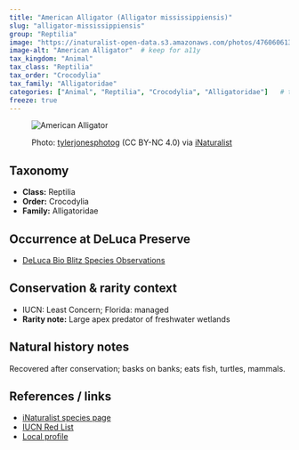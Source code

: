 ```yaml
---
title: "American Alligator (Alligator mississippiensis)"
slug: "alligator-mississippiensis"
group: "Reptilia"
image: "https://inaturalist-open-data.s3.amazonaws.com/photos/476060613/large.jpg"        # keep for thumbnails
image-alt: "American Alligator"  # keep for a11y
tax_kingdom: "Animal"
tax_class: "Reptilia"
tax_order: "Crocodylia"
tax_family: "Alligatoridae"
categories: ["Animal", "Reptilia", "Crocodylia", "Alligatoridae"]   # these drive the chips + filtering
freeze: true
---
```


<figure class="species-figure">

<img src="https://inaturalist-open-data.s3.amazonaws.com/photos/476060613/large.jpg" alt="American Alligator" class="species-photo"/>

<figcaption class="photo-credit">

Photo: <a href="https://www.inaturalist.org/people/tylerjonesphotog">tylerjonesphotog</a> (CC BY-NC 4.0) via <a href="https://www.inaturalist.org/observations/265073124">iNaturalist</a>

</figcaption>

</figure>

## Taxonomy

-   **Class:** Reptilia
-   **Order:** Crocodylia
-   **Family:** Alligatoridae

## Occurrence at DeLuca Preserve

-   [DeLuca Bio Blitz Species Observations](https://www.inaturalist.org/observations?project_id=191727&taxon_id=26159&place_id=any&verifiable=any)

## Conservation & rarity context

-   IUCN: Least Concern; Florida: managed
-   **Rarity note:** Large apex predator of freshwater wetlands

## Natural history notes

Recovered after conservation; basks on banks; eats fish, turtles, mammals.

## References / links

-   [iNaturalist species page](https://www.inaturalist.org/taxa/26159-Alligator-mississippiensis)
-   [IUCN Red List](https://www.iucnredlist.org/species/46583/3009637)
-   [Local profile](https://myfwc.com/wildlifehabitats/profiles/reptiles/alligator/)
